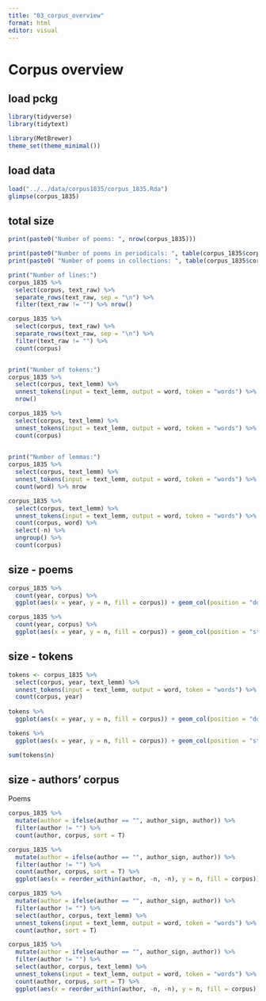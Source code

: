 ```yaml
---
title: "03_corpus_overview"
format: html
editor: visual
---
```


# Corpus overview

## load pckg

```r
library(tidyverse)
library(tidytext)

library(MetBrewer)
theme_set(theme_minimal())
```

## load data

```r
load("../../data/corpus1835/corpus_1835.Rda")
glimpse(corpus_1835)
```

## total size

```r
print(paste0("Number of poems: ", nrow(corpus_1835)))

print(paste0("Number of poems in periodicals: ", table(corpus_1835$corpus)[2]))
print(paste0( "Number of poems in collections: ", table(corpus_1835$corpus)[1]))

print("Number of lines:")
corpus_1835 %>% 
  select(corpus, text_raw) %>% 
  separate_rows(text_raw, sep = "\n") %>% 
  filter(text_raw != "") %>% nrow()

corpus_1835 %>% 
  select(corpus, text_raw) %>% 
  separate_rows(text_raw, sep = "\n") %>% 
  filter(text_raw != "") %>% 
  count(corpus)


print("Number of tokens:")
corpus_1835 %>% 
  select(corpus, text_lemm) %>% 
  unnest_tokens(input = text_lemm, output = word, token = "words") %>% 
  nrow()

corpus_1835 %>% 
  select(corpus, text_lemm) %>% 
  unnest_tokens(input = text_lemm, output = word, token = "words") %>% 
  count(corpus) 

  
print("Number of lemmas:")
corpus_1835 %>% 
  select(corpus, text_lemm) %>% 
  unnest_tokens(input = text_lemm, output = word, token = "words") %>% 
  count(word) %>% nrow

corpus_1835 %>% 
  select(corpus, text_lemm) %>% 
  unnest_tokens(input = text_lemm, output = word, token = "words") %>% 
  count(corpus, word) %>%
  select(-n) %>%
  ungroup() %>%
  count(corpus)
```

## size - poems

```r
corpus_1835 %>% 
  count(year, corpus) %>% 
  ggplot(aes(x = year, y = n, fill = corpus)) + geom_col(position = "dodge")

corpus_1835 %>% 
  count(year, corpus) %>% 
  ggplot(aes(x = year, y = n, fill = corpus)) + geom_col(position = "stack")

```

## size - tokens

```r
tokens <- corpus_1835 %>% 
  select(corpus, year, text_lemm) %>% 
  unnest_tokens(input = text_lemm, output = word, token = "words") %>% 
  count(corpus, year)
  
tokens %>%  
  ggplot(aes(x = year, y = n, fill = corpus)) + geom_col(position = "dodge")

tokens %>% 
  ggplot(aes(x = year, y = n, fill = corpus)) + geom_col(position = "stack")

sum(tokens$n)
```

## size - authors' corpus

Poems

```r
corpus_1835 %>%
  mutate(author = ifelse(author == "", author_sign, author)) %>% 
  filter(author != "") %>% 
  count(author, corpus, sort = T)

corpus_1835 %>%
  mutate(author = ifelse(author == "", author_sign, author)) %>% 
  filter(author != "") %>% 
  count(author, corpus, sort = T) %>% 
  ggplot(aes(x = reorder_within(author, -n, -n), y = n, fill = corpus)) + geom_col()
```

```r
corpus_1835 %>%
  mutate(author = ifelse(author == "", author_sign, author)) %>% 
  filter(author != "") %>% 
  select(author, corpus, text_lemm) %>% 
  unnest_tokens(input = text_lemm, output = word, token = "words") %>%
  count(author, sort = T)

corpus_1835 %>%
  mutate(author = ifelse(author == "", author_sign, author)) %>% 
  filter(author != "") %>% 
  select(author, corpus, text_lemm) %>% 
  unnest_tokens(input = text_lemm, output = word, token = "words") %>%
  count(author, corpus, sort = T) %>% 
  ggplot(aes(x = reorder_within(author, -n, -n), y = n, fill = corpus)) + geom_col()
```
